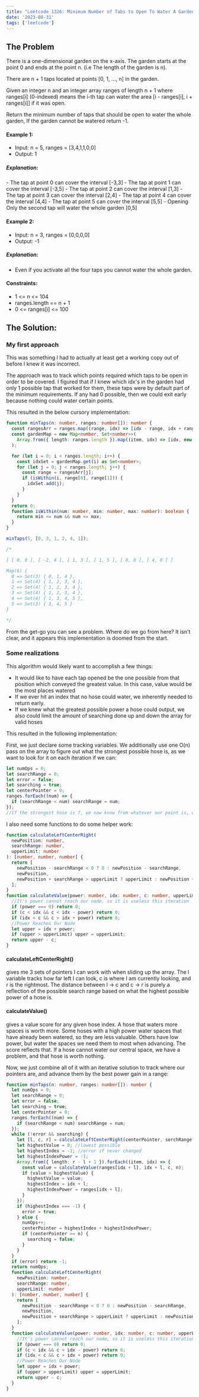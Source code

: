 ```yaml
---
title: "Leetcode 1326: Minimum Number of Tabs to Open To Water A Garden"
date: '2023-08-31'
tags: ['leetcode']
---
```


## The Problem
There is a one-dimensional garden on the x-axis. The garden starts at the point 0 and ends at the point n. (i.e The length of the garden is n).

There are n + 1 taps located at points [0, 1, ..., n] in the garden.

Given an integer n and an integer array ranges of length n + 1 where ranges[i] (0-indexed) means the i-th tap can water the area [i - ranges[i], i + ranges[i]] if it was open.

Return the minimum number of taps that should be open to water the whole garden, If the garden cannot be watered return -1.

#### Example 1:
- Input: n = 5, ranges = [3,4,1,1,0,0]
- Output: 1
##### Explanation:
<CustomImage src="https://raw.githubusercontent.com/justindanielclark/NextJS13BlogPosts/main/images/minimumNumberOfTabsToOpen.png" alt="minimumNumberOfTabsToOpen" />
- The tap at point 0 can cover the interval [-3,3]
- The tap at point 1 can cover the interval [-3,5]
- The tap at point 2 can cover the interval [1,3]
- The tap at point 3 can cover the interval [2,4]
- The tap at point 4 can cover the interval [4,4]
- The tap at point 5 can cover the interval [5,5]
- Opening Only the second tap will water the whole garden [0,5]

#### Example 2:
- Input: n = 3, ranges = [0,0,0,0]
- Output: -1
##### Explanation: 
- Even if you activate all the four taps you cannot water the whole garden.

#### Constraints:
- 1 \<= n \<= 104
- ranges.length == n + 1
- 0 \<= ranges[i] \<= 100

## The Solution:

### My first approach
This was something I had to actually at least get a working copy out of before I knew it was incorrect.

The approach was to track which points required which taps to be open in order to be covered. I figured that if I knew which idx's in the garden had only 1 possible tap that worked for them, these taps were by default part of the minimum requirements. If any had 0 possible, then we could exit early because nothing could water certain points.

This resulted in the below cursory implementation:

```ts
function minTaps(n: number, ranges: number[]): number {
  const rangesArr = ranges.map((range, idx) => [idx - range, idx + range]);
  const gardenMap = new Map<number, Set<number>>(
    Array.from({ length: ranges.length }).map((item, idx) => [idx, new Set<number>()])
  );

  for (let i = 0; i < ranges.length; i++) {
    const idxSet = gardenMap.get(i) as Set<number>;
    for (let j = 0; j < ranges.length; j++) {
      const range = rangesArr[j];
      if (isWithin(i, range[0], range[1])) {
        idxSet.add(j);
      }
    }
  }
  return 0;
  function isWithin(num: number, min: number, max: number): boolean {
    return min <= num && num <= max;
  }
}

minTaps(5, [0, 3, 1, 2, 4, 1]);

/*

[ [ 0, 0 ], [ -2, 4 ], [ 1, 3 ], [ 1, 5 ], [ 0, 8 ], [ 4, 6 ] ]

Map(6) {
  0 => Set(3) { 0, 1, 4 },
  1 => Set(4) { 1, 2, 3, 4 },
  2 => Set(4) { 1, 2, 3, 4 },
  3 => Set(4) { 1, 2, 3, 4 },
  4 => Set(4) { 1, 3, 4, 5 },
  5 => Set(3) { 3, 4, 5 }
}

*/
```

From the get-go you can see a problem. Where do we go from here? It isn't clear, and it appears this implementation is doomed from the start.

### Some realizations
This algorithm would likely want to accomplish a few things:
- It would like to have each tap opened be the one possible from that position which conveyed the greatest value. In this case, value would be the most places watered
- If we ever hit an index that no hose could water, we inherently needed to return early.
- If we knew what the greatest possible power a hose could output, we also could limit the amount of searching done up and down the array for valid hoses

This resulted in the following implementation:

First, we just declare some tracking variables. We additionally use one O(n) pass on the array to figure out what the strongest possible hose is, as we want to look for it on each iteration if we can:
```ts
let numOps = 0;
let searchRange = 0;
let error = false;
let searching = true;
let centerPointer = 0;
ranges.forEach((num) => {
  if (searchRange < num) searchRange = num;
});
//If the strongest hose is 7, we now know from whatever our point is, we can look 7 forward or backward for a hose that can cover ground if we need it to
```

I also need some functions to do some helper work:
```ts
function calculateLeftCenterRight(
  newPosition: number,
  searchRange: number,
  upperLimit: number
): [number, number, number] {
  return [
    newPosition - searchRange < 0 ? 0 : newPosition - searchRange,
    newPosition,
    newPosition + searchRange > upperLimit ? upperLimit : newPosition + searchRange,
  ];
}
function calculateValue(power: number, idx: number, c: number, upperLimit: number): number {
  //It's power cannot reach our node, so it is useless this iteration
  if (power === 0) return 0;
  if (c < idx && c < idx - power) return 0;
  if (idx < c && c > idx + power) return 0;
  //Power Reaches Our Node
  let upper = idx + power;
  if (upper > upperLimit) upper = upperLimit;
  return upper - c;
}
```

#### calculateLeftCenterRight() 
gives me 3 sets of pointers I can work with when sliding up the array. The l variable tracks how far left I can look, c is where I am currently looking, and r is the rightmost. The distance between l -> c and c -> r is purely a reflection of the possible search range based on what the highest possible power of a hose is.

#### calculateValue() 
gives a value score for any given hose index. A hose that waters more spaces is worth more. Some hoses with a high power water spaces that have already been watered, so they are less valuable. Others have low power, but water the spaces we need them to most when advancing. The score reflects that. If a hose cannot water our central space, we have a problem, and that hose is worth nothing.

Now, we just combine all of it with an iterative solution to track where our pointers are, and advance them by the best power gain in a range:

```ts
function minTaps(n: number, ranges: number[]): number {
  let numOps = 0;
  let searchRange = 0;
  let error = false;
  let searching = true;
  let centerPointer = 0;
  ranges.forEach((num) => {
    if (searchRange < num) searchRange = num;
  });
  while (!error && searching) {
    let [l, c, r] = calculateLeftCenterRight(centerPointer, serchRange, n);
    let highestValue = 0; //lowest possible
    let highestIndex = -1; //error if never changed
    let highestIndexPower = -1;
    Array.from({ length: r - l + 1 }).forEach((item, idx) => {
      const value = calculateValue(ranges[idx + l], idx + l, c, n);
      if (value > highestValue) {
        highestValue = value;
        highestIndex = idx + l;
        highestIndexPower = ranges[idx + l];
      }
    });
    if (highestIndex === -1) {
      error = true;
    } else {
      numOps++;
      centerPointer = highestIndex + highestIndexPower;
      if (centerPointer >= n) {
        searching = false;
      }
    }
  }
  if (error) return -1;
  return numOps;
  function calculateLeftCenterRight(
    newPosition: number,
    searchRange: number,
    upperLimit: number
  ): [number, number, number] {
    return [
      newPosition - searchRange < 0 ? 0 : newPosition - searchRange,
      newPosition,
      newPosition + searchRange > upperLimit ? upperLimit : newPosition + searchRange,
    ];
  }
  function calculateValue(power: number, idx: number, c: number, upperLimit: number): number {
    //It's power cannot reach our node, so it is useless this iteration
    if (power === 0) return 0;
    if (c < idx && c < idx - power) return 0;
    if (idx < c && c > idx + power) return 0;
    //Power Reaches Our Node
    let upper = idx + power;
    if (upper > upperLimit) upper = upperLimit;
    return upper - c;
  }
}
```
